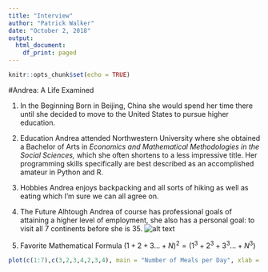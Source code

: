 ---
title: "Interview"
author: "Patrick Walker"
date: "October 2, 2018"
output:
  html_document:
    df_print: paged
---

```{r setup, include=FALSE}
knitr::opts_chunk$set(echo = TRUE)
```



#Andrea: A Life Examined

1. In the Beginning
Born in Beijing, China she would spend her time there until she decided to move to the United States to pursue higher education.

2. Education
Andrea attended Northwestern University where she obtained a Bachelor of Arts in *Economics and Mathematical Methodologies in the Social Sciences,* which she often shortens to a less impressive title.
  Her programming skills specifically are best described as an accomplished amateur in Python and R.

3. Hobbies
Andrea enjoys backpacking and all sorts of hiking as well as eating which I'm sure we can all agree on.

4. The Future
Alhtough Andrea of course has professional goals of attaining a higher level of employment, she also has a personal goal: to visit all 7 continents before she is 35.
![alt text](https://mrsdubai.files.wordpress.com/2012/07/map.gif)

5. Favorite Mathematical Formula
$(1 + 2 + 3 ... +N)^2 = (1^3  + 2^3 + 3^3 ... + N^3)$

```{r, echo=FALSE}
plot(c(1:7),c(3,2,3,4,2,3,4), main = "Number of Meals per Day", xlab = "Day of Week", ylab = "Number of Meals")
```
